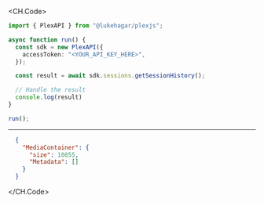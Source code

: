 
<CH.Code>
```typescript GetSessionHistory.ts
import { PlexAPI } from "@lukehagar/plexjs";

async function run() {
  const sdk = new PlexAPI({
    accessToken: "<YOUR_API_KEY_HERE>",
  });

  const result = await sdk.sessions.getSessionHistory();

  // Handle the result
  console.log(result)
}

run();
```
---

```json Example Response
  {
    "MediaContainer": {
      "size": 10855,
      "Metadata": []
    }
  }
```
</CH.Code>
